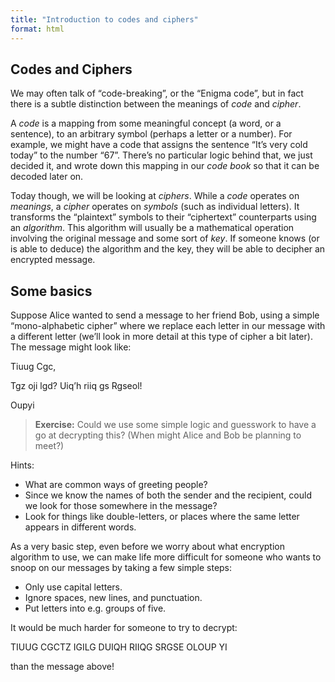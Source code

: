 ```yaml
---
title: "Introduction to codes and ciphers"
format: html
---
```


## Codes and Ciphers

We may often talk of "code-breaking", or the "Enigma code", but in fact there is a subtle distinction between the meanings of *code* and *cipher*.

A *code* is a mapping from some meaningful concept (a word, or a sentence), to an arbitrary symbol (perhaps a letter or a number).   For example, we might have a code that assigns the sentence "It's very cold today" to the number "67".  There's no particular logic behind that, we just decided it, and wrote down this mapping in our *code book* so that it can be decoded later on.

Today though, we will be looking at *ciphers*.
While a *code* operates on *meanings*, a *cipher* operates on *symbols* (such as individual letters).  It transforms the "plaintext" symbols to their "ciphertext" counterparts using an *algorithm*.   This algorithm will usually be a mathematical operation involving the original message and some sort of *key*.   If someone knows (or is able to deduce) the algorithm and the key, they will be able to decipher an encrypted message.


## Some basics

Suppose Alice wanted to send a message to her friend Bob, using a simple "mono-alphabetic cipher" where we replace each letter in our message with a different letter (we'll look in more detail at this type of cipher a bit later).   The message might look like:

Tiuug Cgc,

Tgz oji lgd?
Uiq'h riiq gs Rgseol!

Oupyi

> **Exercise:**  Could we use some simple logic and guesswork to have a go at decrypting this?  (When might Alice and Bob be planning to meet?)

Hints:

 -  What are common ways of greeting people?
 -  Since we know the names of both the sender and the recipient, could we look for those somewhere in the message?
 -  Look for things like double-letters, or places where the same letter appears in different words.


As a very basic step, even before we worry about what encryption algorithm to use, we can make life more difficult for someone who wants to snoop on our messages by taking a few simple steps:

 -  Only use capital letters.
 -  Ignore spaces, new lines, and punctuation.
 -  Put letters into e.g. groups of five.

It would be much harder for someone to try to decrypt:

TIUUG CGCTZ IGILG DUIQH RIIQG SRGSE OLOUP YI

than the message above!
